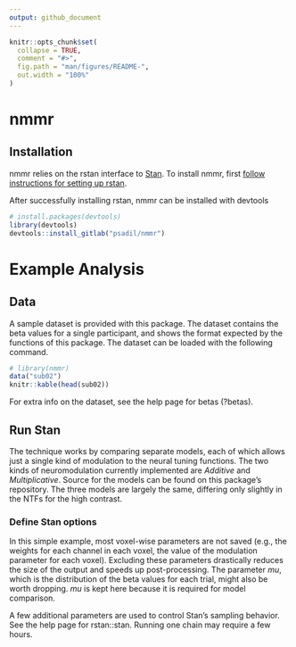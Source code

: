 ```yaml
---
output: github_document
---
```


<!-- README.md is generated from README.Rmd. Please edit that file -->

```r
knitr::opts_chunk$set(
  collapse = TRUE,
  comment = "#>",
  fig.path = "man/figures/README-",
  out.width = "100%"
)
```

# nmmr

## Installation

nmmr relies on the rstan interface to [Stan](https://mc-stan.org). To install nmmr, first [follow instructions for setting up rstan](https://github.com/stan-dev/rstan/wiki/RStan-Getting-Started).

After successfully installing rstan, nmmr can be installed with devtools

```r
# install.packages(devtools)
library(devtools)
devtools::install_gitlab("psadil/nmmr")
```

# Example Analysis

## Data

A sample dataset is provided with this package. The dataset contains the beta values for a single participant, and shows the format expected by the functions of this package. The dataset can be loaded with the following command.

```r
# library(nmmr)
data("sub02")
knitr::kable(head(sub02))
```

For extra info on the dataset, see the help page for betas (?betas).

## Run Stan

The technique works by comparing separate models, each of which allows just a single kind of modulation to the neural tuning functions. The two kinds of neuromodulation currently implemented are _Additive_ and _Multiplicative_. Source for the models can be found on this package's repository. The three models are largely the same, differing only slightly in the NTFs for the high contrast.

### Define Stan options

In this simple example, most voxel-wise parameters are not saved (e.g., the weights for each channel in each voxel, the value of the modulation parameter for each voxel). Excluding these parameters drastically reduces the size of the output and speeds up post-processing. The parameter _mu_, which is the distribution of the beta values for each trial, might also be worth dropping. _mu_ is kept here because it is required for model comparison.

A few additional parameters are used to control Stan's sampling behavior. See the help page for rstan::stan. Running one chain may require a few hours.


